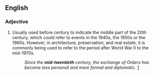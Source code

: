 ==English==

===Adjective===
{{en-adj|-}}

# Usually used before century to indicate the middle part of the 20th century, which could refer to events in the 1940s, the 1950s or the 1960s. However, in architecture, preservation, and real estate, it is commonly being used to refer to the period after World War II to the mid-1970s.
#: ''Since the '''mid-twentieth''' century, the exchange of Orders has become less personal and more formal and diplomatic.'' [http://www.royal.gov.uk/output/page4872.asp]